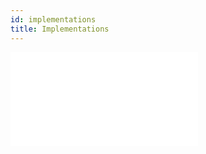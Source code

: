 ```yaml
---
id: implementations
title: Implementations
---
```



  <div style={{ position: "relative", paddingBottom: "56.25%", height: 0 }}>
    <iframe
      width={560}
      height={315}
      src={url}
      frameBorder={0}
      allow="accelerometer; autoplay; encrypted-media; gyroscope; picture-in-picture"
      allowFullScreen
    />
  </div>
);

### 🇧🇩 Bangladesh

Following a proof of concept, developed and demonstrated in 2019, the Government of Bangladesh, led by the Office of the Registrar General and the Cabinet Division, began a pilot of OpenCRVS in January 2020 in 2 sub-districts of the country.

<YouTubeVideo url="https://www.youtube.com/embed/RmxVgE7WH40"></YouTubeVideo>

### 🇿🇲 Zambia

A proof of concept was developed in Zambia to demonstrate the product's viability as an ICT asset for the African continent. At the 5th Conference of Ministers responsible for CRVS in Africa, the Zambian version of OpenCRVS was showcased and received positive feedback as it responds directly to Resolution 19 of the Nouakchott Declaration which called for the "development of common ICT assets to support effective CRVS systems across Africa".

Martin Nyahoda, Deputy Registrar General in Zambia said: "OpenCRVS is smart, it's a smart way of doing registration and I believe that if countries explore it, it's got the potential to improve service delivery and raise their registration coverage."

<YouTubeVideo url="https://www.youtube.com/embed/912GKEhuHrE"></YouTubeVideo>
